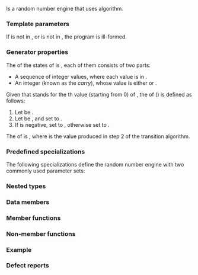 {{cpp/title|subtract_with_carry_engine}}
{{cpp/numeric/random/subtract_with_carry_engine/navbar}}
{{dcl begin}}
{{dcl header|random}}
{{dcl|since=c++11|
template&lt;
    class UIntType,
    std::size_t w, std::size_t s, std::size_t r
&gt; class subtract_with_carry_engine;
}}
{{dcl end}}

Is a random number engine that uses {{enwiki|subtract with carry}} algorithm.

===Template parameters===
{{par begin}}
{{cpp/numeric/random/param list|UIntType}}
{{par|w|the word size, in bits, of the state sequence}}
{{par|s|the short lag}}
{{par|r|the long lag}}
{{par end}}

If {{c|w}} is not in {{range|1|std::numeric_limits&lt;UIntType&gt;::digits|right=]}}, or {{c|s}} is not in {{range|1|r}}, the program is ill-formed.

===Generator properties===
The {{rlp|/#Random number engines|size}} of the states of {{tt|subtract_with_carry_engine}} is {{mathjax-or|\(\scriptsize O(r)\)|O(r)}}, each of them consists of two parts:
* A sequence {{c|X}} of {{c|r}} integer values, where each value is in {{range/core|{{c|0}}|{{box|{{math|{{tt|2}}{{su|p={{tt|w}}}}}}}}}}.
* An integer {{c|c}} (known as the ''carry''{{sep}}), whose value is either {{c|0}} or {{c|1}}.

Given that {{mathjax-or|\(\scriptsize X_j\)|X{{su|b=j}}}} stands for the {{mathjax-or|\(\scriptsize j\mod r\)|j mod r}}th value (starting from 0) of {{c|X}}, the {{rlp|/#Random number engines|transition algorithm}} of {{tt|subtract_with_carry_engine}} ({{mathjax-or|\(\scriptsize TA(x_i)\)|TA(x{{su|b=i}})}}) is defined as follows:
# Let {{c|Y}} be {{mathjax-or|\(\scriptsize X_{i-s}-X_{i-r}-c\)|X{{su|b=i-s}}-X{{su|b=i-r}}-c}}.
# Let {{c|y}} be {{mathjax-or|\(\scriptsize Y\mod 2^w\)|Y mod 2{{su|p=w}}}}, and set {{mathjax-or|\(\scriptsize X_i\)|X{{su|b=i}}}} to {{c|y}}.
# If {{c|Y}} is negative, set {{c|c}} to {{c|1}}, otherwise set {{c|c}} to {{c|0}}.

The {{rlp|/#Random number engines|generation algorithm}} of {{tt|subtract_with_carry_engine}} is {{mathjax-or|1=\(\scriptsize GA(x_i) = y\)|2=GA(x{{su|b=i}}) = y}}, where {{c|y}} is the value produced in step 2 of the transition algorithm.

===Predefined specializations===
The following specializations define the random number engine with two commonly used parameter sets:
{{dsc begin}}
{{dsc header|random}}
{{dsc hitem|Type|Definition}}
{{dsc inc|cpp/numeric/random/dsc ranlux24_base}}
{{dsc inc|cpp/numeric/random/dsc ranlux48_base}}
{{dsc end}}

===Nested types===
{{dsc begin}}
{{dsc hitem|Type|Definition}}
{{dsc|{{tt|result_type}}|{{tt|UIntType}}}}
{{dsc end}}

===Data members===
{{dsc begin}}
{{dsc mem sconst|nolink=true|{{dsc small|constexpr {{lc|std::size_t}}}} word_size|{{c|w}}}}
{{dsc mem sconst|nolink=true|{{dsc small|constexpr {{lc|std::size_t}}}} short_lag|{{c|s}}}}
{{dsc mem sconst|nolink=true|{{dsc small|constexpr {{lc|std::size_t}}}} long_lag|{{c|r}}}}
{{dsc mem sconst|nolink=true|{{dsc small|constexpr {{lc|std::uint_least32_t}}}} default_seed|{{c|19780503u}}}}
{{dsc end}}

===Member functions===
{{dsc begin}}
{{dsc h2|Construction and Seeding}}
{{dsc inc|cpp/numeric/random/engine/dsc constructor|subtract_with_carry_engine}}
{{dsc inc|cpp/numeric/random/engine/dsc seed|subtract_with_carry_engine}}

{{dsc h2|Generation}}
{{dsc inc|cpp/numeric/random/engine/dsc operator()|subtract_with_carry_engine}}
{{dsc inc|cpp/numeric/random/engine/dsc discard|subtract_with_carry_engine}}

{{dsc h2|Characteristics}}
{{dsc inc|cpp/numeric/random/engine/dsc min|subtract_with_carry_engine}}
{{dsc inc|cpp/numeric/random/engine/dsc max|subtract_with_carry_engine}}
{{dsc end}}

===Non-member functions===
{{dsc begin}}
{{dsc inc|cpp/numeric/random/engine/dsc operator cmp|subtract_with_carry_engine}}
{{dsc inc|cpp/numeric/random/engine/dsc operator ltltgtgt|subtract_with_carry_engine}}
{{dsc end}}

===Example===
{{example}}

===Defect reports===
{{dr list begin}}
{{dr list item|wg=lwg|dr=3809|std=C++11|before={{tt|default_seed}} might not be&lt;br&gt;representable with {{tt|result_type}}|after=changed its type to&lt;br&gt;{{lc|std::uint_least32_t}}}}
{{dr list end}}

{{langlinks|de|es|fr|it|ja|pt|ru|zh}}